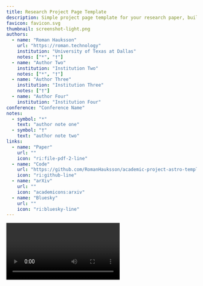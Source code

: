 ```yaml
---
title: Research Project Page Template
description: Simple project page template for your research paper, built with Astro and Tailwind CSS
favicon: favicon.svg
thumbnail: screenshot-light.png
authors:
  - name: "Roman Hauksson"
    url: "https://roman.technology"
    institution: "University of Texas at Dallas"
    notes: ["*", "†"]
  - name: "Author Two"
    institution: "Institution Two"
    notes: ["*", "†"]
  - name: "Author Three"
    institution: "Institution Three"
    notes: ["†"]
  - name: "Author Four"
    institution: "Institution Four"
conference: "Conference Name"
notes:
  - symbol: "*"
    text: "author note one"
  - symbol: "†"
    text: "author note two"
links:
  - name: "Paper"
    url: ""
    icon: "ri:file-pdf-2-line"
  - name: "Code"
    url: "https://github.com/RomanHauksson/academic-project-astro-template"
    icon: "ri:github-line"
  - name: "arXiv"
    url: ""
    icon: "academicons:arxiv"
  - name: "Bluesky"
    url: ""
    icon: "ri:bluesky-line"
---
```





<Video source={outside} />

<HighlightedSection>

## Abstract

This is a live demo for a template you can use to create a simple project page for your research paper. See the code for the template and instructions on how to use it yourself [here](https://github.com/RomanHauksson/academic-project-astro-template). It's made with the [Astro web framework](https://astro.build/) and styled with [Tailwind CSS](https://tailwindcss.com/). You write the content in [MDX](https://mdxjs.com/), which enables markdown formatting like **bold**, _italics_, and ~strikethrough~, as well as custom components like <SmallCaps>small caps.</SmallCaps>

</HighlightedSection>

## Figures

Use the figure component to display images, videos, equations, or any other element, with an optional caption.

<Figure>
  <Image slot="figure" source={transformer} altText="Diagram of the transformer deep learning architecture." />
  <Fragment slot="caption">Diagram of the transformer deep learning architecture.</Fragment>
</Figure>

## Image comparison slider

An interactive, accessible slider component with keyboard navigation.

<Figure>
  <ImageComparison slot="figure" client:load imageOne={dogsDiffc} imageTwo={dogsTrue} altTextOne="Photo of two dogs running side-by-side in shallow water, lossily compressed using the DiffC algorithm" altTextTwo="Original photo of two dogs running side-by-side in shallow water" />
  <Fragment slot="caption">A photo of two dogs running side-by-side in shallow water, lossily compressed using the [DiffC algorithm](https://jeremyiv.github.io/diffc-project-page/).</Fragment>
</Figure>

## Two columns

Use the two columns component to display two columns of content. In this example, the first column contains a figure with a YouTube video and the second column contains a figure with a custom [React](https://react.dev/) component. By default, they display side by side, but if the screen is narrow enough (for example, on mobile), they're arranged vertically.

<TwoColumns>
  <Figure slot="left">
    <YouTubeVideo slot="figure" videoId="wjZofJX0v4M" />
    <Fragment slot="caption">Take a look at this YouTube video.</Fragment>
  </Figure>
  <Figure slot="right">
    <Splat slot="figure" client:idle />
    <Fragment slot="caption">Now look at this [Gaussian splat](https://en.wikipedia.org/wiki/Gaussian_splatting), rendered with a React component.</Fragment>
  </Figure>
</TwoColumns>

## Heading levels

Use headings to divide your content into sections.

### Heading 3

Go down a level to heading 3...

#### Heading 4

...and down again to heading 4.

## LaTeX

You can also add LaTeX formulas, rendered during the build process using [KaTeX](https://katex.org/) so they're quick to load for visitors of your project page. You can write them inline, like this: <LaTeX inline formula="a^2 + b^2 = c^2" />. Or, you can write them as a block:

<LaTeX formula="\int_a^b f(x) dx" />

## Tables

You can add simple tables using [GitHub Flavored Markdown syntax](https://docs.github.com/en/get-started/writing-on-github/working-with-advanced-formatting/organizing-information-with-tables):

| Model | Accuracy | F1 score | Training time (hours) |
| :--- | :---: | :---: | :---: |
| BERT-base | 0.89 | 0.87 | 4.5 |
| RoBERTa-large | 0.92 | 0.91 | 7.2 |
| DistilBERT | 0.86 | 0.84 | 2.1 |
| XLNet | 0.90 | 0.89 | 6.8 |

## BibTeX citation

```bibtex
@misc{roman2024academic,
  author = "{Roman Hauksson}",
  title = "Academic Project Page Template",
  year = "2024",
  howpublished = "\url{https://research-template.roman.technology}",
}
```